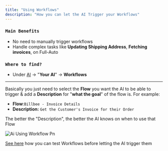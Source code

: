 ```yaml
---
title: "Using Workflows"
description: "How you can let the AI Trigger your Workflows"
---
```


### `Main Benefits`

- No need to manually trigger workflows
- Handle complex tasks like **Updating Shipping Address**, **Fetching invoices**, on Full-Auto

### `Where to find?`

- Under [AI](https://armin.cx/_/ai/agents) -\> "**Your AI**" -\> **Workflows**

---

Basically you just need to select the **Flow** you want the AI to be able to trigger & add a **Description** for "**what the goal**" of the flow is. For example:

- **Flow**:`Billbee - Invoice Details`
- **Description:** `Get the Customer's Invoice for their Order`

The better the "Description", the better the AI knows on when to use that Flow

![Ai Using Workflow Pn](/images/ai_using_workflow.png)

[See here](/workflows/intro) how you can test Workflows before letting the AI trigger them